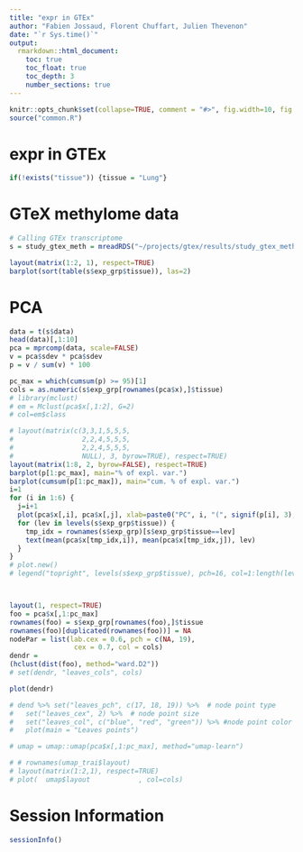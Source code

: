 ```yaml
---
title: "expr in GTEx"
author: "Fabien Jossaud, Florent Chuffart, Julien Thevenon"
date: "`r Sys.time()`"
output: 
  rmarkdown::html_document:
    toc: true
    toc_float: true
    toc_depth: 3
    number_sections: true
---
```


```r
knitr::opts_chunk$set(collapse=TRUE, comment = "#>", fig.width=10, fig.height=10, eval=TRUE, echo=FALSE, warning=FALSE)
source("common.R")
```

# expr in GTEx

```r
if(!exists("tissue")) {tissue = "Lung"}
```


# GTeX methylome data

```r
# Calling GTEx transcriptome 
s = study_gtex_meth = mreadRDS("~/projects/gtex/results/study_gtex_meth608.rds")

layout(matrix(1:2, 1), respect=TRUE)
barplot(sort(table(s$exp_grp$tissue)), las=2)
```


# PCA

```r
data = t(s$data)
head(data)[,1:10]
pca = mprcomp(data, scale=FALSE)
v = pca$sdev * pca$sdev
p = v / sum(v) * 100

pc_max = which(cumsum(p) >= 95)[1]
cols = as.numeric(s$exp_grp[rownames(pca$x),]$tissue)
# library(mclust)
# em = Mclust(pca$x[,1:2], G=2)
# col=em$class

# layout(matrix(c(3,3,1,5,5,5,
#                 2,2,4,5,5,5,
#                 2,2,4,5,5,5,
#                 NULL), 3, byrow=TRUE), respect=TRUE)
layout(matrix(1:8, 2, byrow=FALSE), respect=TRUE)
barplot(p[1:pc_max], main="% of expl. var.")
barplot(cumsum(p[1:pc_max]), main="cum. % of expl. var.")
i=1
for (i in 1:6) {
  j=i+1
  plot(pca$x[,i], pca$x[,j], xlab=paste0("PC", i, "(", signif(p[i], 3), "%)"), ylab=paste0("PC", j, "(", signif(p[j], 3), "%)"), col=adjustcolor(cols, alpha.f=0.3), pch=16)
  for (lev in levels(s$exp_grp$tissue)) {
    tmp_idx = rownames(s$exp_grp)[s$exp_grp$tissue==lev]
    text(mean(pca$x[tmp_idx,i]), mean(pca$x[tmp_idx,j]), lev)
  }
}
# plot.new()
# legend("topright", levels(s$exp_grp$tissue), pch=16, col=1:length(levels(s$exp_grp$tissue)))



layout(1, respect=TRUE)
foo = pca$x[,1:pc_max]
rownames(foo) = s$exp_grp[rownames(foo),]$tissue
rownames(foo)[duplicated(rownames(foo))] = NA
nodePar = list(lab.cex = 0.6, pch = c(NA, 19), 
                cex = 0.7, col = cols)
dendr = 
(hclust(dist(foo), method="ward.D2"))
# set(dendr, "leaves_cols", cols)

plot(dendr)

# dend %>% set("leaves_pch", c(17, 18, 19)) %>%  # node point type
#   set("leaves_cex", 2) %>%  # node point size
#   set("leaves_col", c("blue", "red", "green")) %>% #node point color
#   plot(main = "Leaves points")

# umap = umap::umap(pca$x[,1:pc_max], method="umap-learn")

# # rownames(umap_trai$layout)
# layout(matrix(1:2,1), respect=TRUE)
# plot(  umap$layout            , col=cols)


```






# Session Information

```r
sessionInfo()
```

